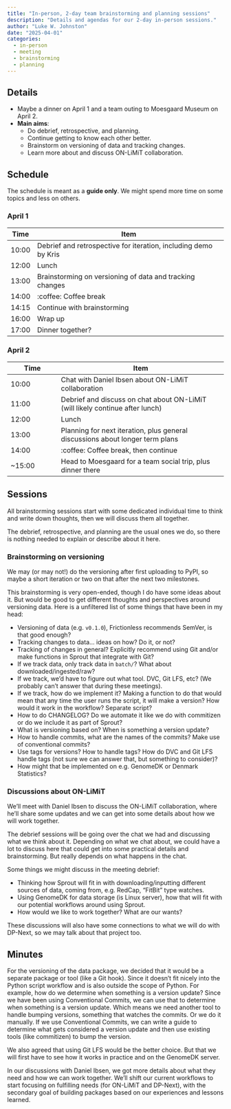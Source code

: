 ```yaml
---
title: "In-person, 2-day team brainstorming and planning sessions"
description: "Details and agendas for our 2-day in-person sessions."
author: "Luke W. Johnston"
date: "2025-04-01"
categories:
  - in-person
  - meeting
  - brainstorming
  - planning
---
```


## Details

-   Maybe a dinner on April 1 and a team outing to Moesgaard Museum on
    April 2.
-   **Main aims**:
    -   Do debrief, retrospective, and planning.
    -   Continue getting to know each other better.
    -   Brainstorm on versioning of data and tracking changes.
    -   Learn more about and discuss ON-LiMiT collaboration.

## Schedule

The schedule is meant as a **guide only**. We might spend more time on
some topics and less on others.

### April 1

| Time  | Item                                                            |
|-------|-----------------------------------------------------------------|
| 10:00 | Debrief and retrospective for iteration, including demo by Kris |
| 12:00 | Lunch                                                           |
| 13:00 | Brainstorming on versioning of data and tracking changes        |
| 14:00 | :coffee: Coffee break                                           |
| 14:15 | Continue with brainstorming                                     |
| 16:00 | Wrap up                                                         |
| 17:00 | Dinner together?                                                |

### April 2

| Time | Item |
|-----------------|-------------------------------------------------------|
| 10:00 | Chat with Daniel Ibsen about ON-LiMiT collaboration |
| 11:00 | Debrief and discuss on chat about ON-LiMiT (will likely continue after lunch) |
| 12:00 | Lunch |
| 13:00 | Planning for next iteration, plus general discussions about longer term plans |
| 14:00 | :coffee: Coffee break, then continue |
| \~15:00 | Head to Moesgaard for a team social trip, plus dinner there |

## Sessions

All brainstorming sessions start with some dedicated individual time to
think and write down thoughts, then we will discuss them all together.

The debrief, retrospective, and planning are the usual ones we do, so
there is nothing needed to explain or describe about it here.

### Brainstorming on versioning

::: callout-note
We may (or may not!) do the versioning after first uploading to PyPI, so
maybe a short iteration or two on that after the next two milestones.
:::

This brainstorming is very open-ended, though I do have some ideas about
it. But would be good to get different thoughts and perspectives around
versioning data. Here is a unfiltered list of some things that have been
in my head:

-   Versioning of data (e.g. `v0.1.0`), Frictionless recommends SemVer,
    is that good enough?
-   Tracking changes to data... ideas on how? Do it, or not?
-   Tracking of changes in general? Explicitly recommend using Git
    and/or make functions in Sprout that integrate with Git?
-   If we track data, only track data in `batch/`? What about
    downloaded/ingested/raw?
-   If we track, we'd have to figure out what tool. DVC, Git LFS, etc?
    (We probably can't answer that during these meetings).
-   If we track, how do we implement it? Making a function to do that
    would mean that any time the user runs the script, it will make a
    version? How would it work in the workflow? Separate script?
-   How to do CHANGELOG? Do we automate it like we do with commitizen or
    do we include it as part of Sprout?
-   What is versioning based on? When is something a version update?
-   How to handle commits, what are the names of the commits? Make use
    of conventional commits?
-   Use tags for versions? How to handle tags? How do DVC and Git LFS
    handle tags (not sure we can answer that, but something to
    consider)?
-   How might that be implemented on e.g. GenomeDK or Denmark
    Statistics?

### Discussions about ON-LiMiT

We'll meet with Daniel Ibsen to discuss the ON-LiMiT collaboration,
where he'll share some updates and we can get into some details about
how we will work together.

The debrief sessions will be going over the chat we had and discussing
what we think about it. Depending on what we chat about, we could have a
lot to discuss here that could get into some practical details and
brainstorming. But really depends on what happens in the chat.

Some things we might discuss in the meeting debrief:

-   Thinking how Sprout will fit in with downloading/inputting different
    sources of data, coming from, e.g. RedCap, "FitBit" type watches.
-   Using GenomeDK for data storage (is Linux server), how that will fit
    with our potential workflows around using Sprout.
-   How would we like to work together? What are our wants?

These discussions will also have some connections to what we will do
with DP-Next, so we may talk about that project too.

## Minutes

For the versioning of the data package, we decided that it would be a
separate package or tool (like a Git hook). Since it doesn't fit nicely
into the Python script workflow and is also outside the scope of Python.
For example, how do we determine when something is a version update?
Since we have been using Conventional Commits, we can use that to
determine when something is a version update. Which means we need
another tool to handle bumping versions, something that watches the
commits. Or we do it manually. If we use Conventional Commits, we can
write a guide to determine what gets considered a version update and
then use existing tools (like commitizen) to bump the version.

We also agreed that using Git LFS would be the better choice. But that
we will first have to see how it works in practice and on the GenomeDK
server.

In our discussions with Daniel Ibsen, we got more details about what
they need and how we can work together. We'll shift our current
workflows to start focusing on fulfilling needs (for ON-LiMiT and
DP-Next), with the secondary goal of building packages based on our
experiences and lessons learned.
